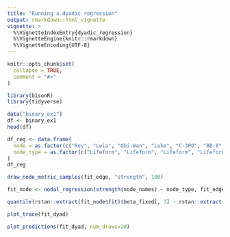 ```yaml
---
title: "Running a dyadic regression"
output: rmarkdown::html_vignette
vignette: >
  %\VignetteIndexEntry{dyadic_regression}
  %\VignetteEngine{knitr::rmarkdown}
  %\VignetteEncoding{UTF-8}
---
```


```r
knitr::opts_chunk$set(
  collapse = TRUE,
  comment = "#>"
)
```

```r
library(bisonR)
library(tidyverse)
```

```r
data("binary_ex1")
df <- binary_ex1
head(df)
```

```r
df_reg <- data.frame(
  node = as.factor(c("Rey", "Leia", "Obi-Wan", "Luke", "C-3PO", "BB-8", "R2-D2", "D-O")),
  node_type = as.factor(c("Lifeform", "Lifeform", "Lifeform", "Lifeform", "Droid", "Droid", "Droid", "Droid"))
)
df_reg
```

```r
draw_node_metric_samples(fit_edge, "strength", 100)
```

```r
fit_node <- nodal_regression(strength(node_names) ~ node_type, fit_edge, df_reg)
```

```r
quantile(rstan::extract(fit_node$fit)$beta_fixed[, 3] - rstan::extract(fit_node$fit)$beta_fixed[, 2])
```

```r
plot_trace(fit_dyad)
```

```r
plot_predictions(fit_dyad, num_draws=20)
```
